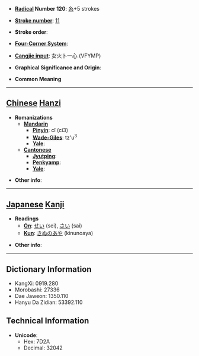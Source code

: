 * '''[[Wiktionary:Chinese radical index| Radical]] Number 120''': [[Wiktionary:Chinese radical index 糸|糸]]+5 strokes

* '''[[Wiktionary:Chinese total strokes index|Stroke number]]''': [[Wiktionary:Chinese total strokes index 11|11]]

* '''Stroke order''': 

* '''[[Wiktionary:Chinese four corner index|Four-Corner System]]''': 

* '''[[Wiktionary:Chinese Cangjie index|Cangjie input]]''': 女火卜一心 (VFYMP)

* '''Graphical Significance and Origin''': 

* '''Common Meaning'''

----

== [[Chinese]] [[Hanzi]] ==

* '''Romanizations'''
** '''[[Mandarin]]'''
*** '''[[Pinyin]]''': cǐ (ci3)
*** '''[[Wade-Giles]]''': tz'u<sup>3</sup>
*** '''[[Yale]]''': 
** '''[[Cantonese]]'''
*** '''[[Jyutping]]''':
*** '''[[Penkyamp]]''': 
*** '''[[Yale]]''': 

* '''Other info''': 

----

== [[Japanese]] [[Kanji]] ==

* '''Readings'''
** '''[[On]]''': [[せい]] (sei), [[さい]] (sai)
** '''[[Kun]]''': [[きぬのあや]] (kinunoaya)

* '''Other info''':  

----

== Dictionary Information ==

* KangXi: 0919.280
* Morobashi: 27336
* Dae Jaweon: 1350.110
* Hanyu Da Zidian: 53392.110

== Technical Information ==

* '''Unicode''':
** Hex: 7D2A
** Decimal: 32042